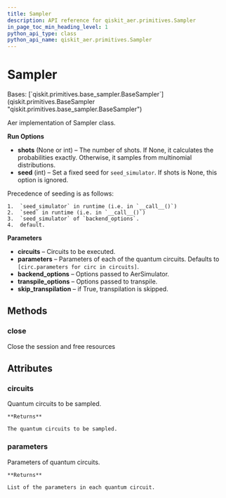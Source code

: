 ```yaml
---
title: Sampler
description: API reference for qiskit_aer.primitives.Sampler
in_page_toc_min_heading_level: 1
python_api_type: class
python_api_name: qiskit_aer.primitives.Sampler
---
```


# Sampler

<Class id="qiskit_aer.primitives.Sampler" isDedicatedPage={true} github="https://github.com/qiskit/qiskit-aer/tree/stable/0.11/qiskit_aer/primitives/sampler.py" signature="Sampler(circuits: Iterable[QuantumCircuit] | QuantumCircuit, *args, parameters: Iterable[Iterable[Parameter]] | None = None, **kwargs)">
  Bases: [`qiskit.primitives.base_sampler.BaseSampler`](qiskit.primitives.BaseSampler "qiskit.primitives.base_sampler.BaseSampler")

  Aer implementation of Sampler class.

  **Run Options**

  *   **shots** (None or int) – The number of shots. If None, it calculates the probabilities exactly. Otherwise, it samples from multinomial distributions.
  *   **seed** (int) – Set a fixed seed for `seed_simulator`. If shots is None, this option is ignored.

  <Admonition title="Note" type="note">
    Precedence of seeding is as follows:

    1.  `seed_simulator` in runtime (i.e. in `__call__()`)
    2.  `seed` in runtime (i.e. in `__call__()`)
    3.  `seed_simulator` of `backend_options`.
    4.  default.
  </Admonition>

  **Parameters**

  *   **circuits** – Circuits to be executed.
  *   **parameters** – Parameters of each of the quantum circuits. Defaults to `[circ.parameters for circ in circuits]`.
  *   **backend\_options** – Options passed to AerSimulator.
  *   **transpile\_options** – Options passed to transpile.
  *   **skip\_transpilation** – if True, transpilation is skipped.

  ## Methods

  ### close

  <Function id="qiskit_aer.primitives.Sampler.close" name="close" signature="Sampler.close()">
    Close the session and free resources
  </Function>

  ## Attributes

  ### circuits

  <Attribute id="qiskit_aer.primitives.Sampler.circuits" name="circuits">
    Quantum circuits to be sampled.

    **Returns**

    The quantum circuits to be sampled.
  </Attribute>

  ### parameters

  <Attribute id="qiskit_aer.primitives.Sampler.parameters" name="parameters">
    Parameters of quantum circuits.

    **Returns**

    List of the parameters in each quantum circuit.
  </Attribute>
</Class>

